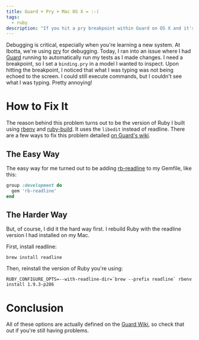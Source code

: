 ```yaml
---
title: Guard + Pry + Mac OS X = :-(
tags:
  - ruby
description: "If you hit a pry breakpoint within Guard on OS X and it's eating your characters, here's how you fix it."
---
```


Debugging is critical, especially when you're learning a new system. At Ibotta, we're using [pry](http://pryrepl.org/)
for debugging. Today, I ran into an issue where I had [Guard](https://github.com/guard/guard) running to automatically
run my tests as I made changes. I need a breakpoint, so I set a `binding.pry` in a model I wanted to inspect. Upon
hitting the breakpoint, I noticed that what I was typing was not being echoed to the screen. I could still execute
commands, but I couldn't see what I was typing. Pretty annoying!

# How to Fix It

The reason behind this problem turns out to be the version of Ruby I built using
[rbenv](https://github.com/sstephenson/rbenv) and [ruby-build](https://github.com/sstephenson/ruby-build). It uses the
`libedit` instead of readline. There are a few ways to fix this problem detailed
[on Guard's wiki](https://github.com/guard/guard/wiki/Add-Readline-support-to-Ruby-on-Mac-OS-X).

## The Easy Way

The easy way for me turned out to be adding [rb-readline](https://github.com/luislavena/rb-readline) to my Gemfile, like
this:

```ruby
group :development do
  gem 'rb-readline'
end
```

## The Harder Way

But, of course, I did it the hard way first. I rebuild Ruby with the readline version I had installed on my Mac.

First, install readline:

```shell
brew install readline
```

Then, reinstall the version of Ruby you're using:

```shell
RUBY_CONFIGURE_OPTS=--with-readline-dir=`brew --prefix readline` rbenv install 1.9.3-p286
```

# Conclusion

All of these options are actually defined on the
[Guard Wiki](https://github.com/guard/guard/wiki/Add-Readline-support-to-Ruby-on-Mac-OS-X), so check that out if you're
still having problems.
